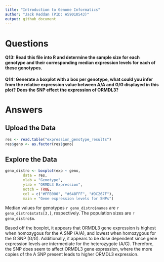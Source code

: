 ```yaml
---
title: "Introduction to Genome Informatics"
author: "Jack Reddan (PID: A59010543)"
output: github_document
---
```


# Questions  
  
#### Q13: Read this file into R and determine the sample size for each genotype and their corresponding median expression levels for each of these genotypes.  
  
#### Q14: Generate a boxplot with a box per genotype, what could you infer from the relative expression value between A/A and G/G displayed in this plot? Does the SNP effect the expression of ORMDL3?  
  
# Answers
   
## Upload the Data  
  
```r
res <- read.table("expression_genotype_results")
res$geno <- as.factor(res$geno)
```
  
## Explore the Data  
  
```r
geno_distro <- boxplot(exp ~ geno,
        data = res,
        xlab = "Genotype",
        ylab = "ORMDL3 Expression",
        notch = TRUE,
        col = c("#FFB000", "#648FFF", "#DC267F"),
        main = "Gene expression levels for SNPs")
```
  
Median values for genotypes `r geno_distro$names` are `r geno_distro$stats[3,]`, respectively. 
The population sizes are `r geno_distro$n`.  
  
Based off the boxplot, it appears that ORMDL3 gene expression is highest when homozygous for the A SNP (A/A), and lowest when homozygous for the G SNP (G/G). 
Additionally, it appears to be dose dependent since gene expression levels are intermediate for the heterozygote (A/G). 
Therefore, the SNP does seem to affect ORMDL3 gene expression, where the more copies of the A SNP present leads to higher ORMDL3 expression.

